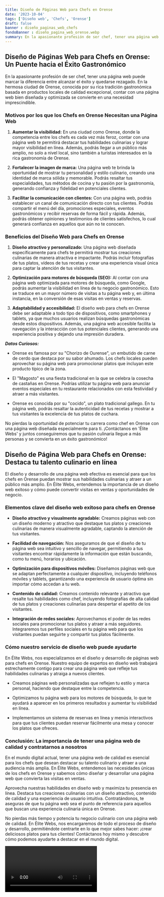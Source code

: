 ```yaml
---
title: Diseño de Páginas Web para Chefs en Orense
date: '2023-10-04'
tags: ['Diseño web', 'Chefs', 'Orense']
draft: false
banner : diseño_paginas_web_chefs
fondoBanner : diseño_pagina_web_orense.webp
summary: En la apasionante profesión de ser chef, tener una página web puede marcar la diferencia entre alcanzar el éxito y quedarse rezagado. En la hermosa ciudad de Orense, conocida por su rica tradición gastronómica basada en productos locales de calidad excepcional, contar con una página web bien diseñada y optimizada se convierte en una necesidad imprescindible.
---
```


## **Diseño de Páginas Web para Chefs en Orense: Un Puente hacia el Éxito Gastronómico**

En la apasionante profesión de ser chef, tener una página web puede marcar la diferencia entre alcanzar el éxito y quedarse rezagado. En la hermosa ciudad de Orense, conocida por su rica tradición gastronómica basada en productos locales de calidad excepcional, contar con una página web bien diseñada y optimizada se convierte en una necesidad imprescindible.

### **Motivos por los que los Chefs en Orense Necesitan una Página Web**

1. **Aumentar la visibilidad:** En una ciudad como Orense, donde la competencia entre los chefs es cada vez más feroz, contar con una página web te permitirá destacar tus habilidades culinarias y lograr mayor visibilidad en línea. Además, podrás llegar a un público más amplio, no solo a nivel local, sino también a turistas interesados en la rica gastronomía de Orense.

2. **Fortalecer la imagen de marca:** Una página web te brinda la oportunidad de mostrar tu personalidad y estilo culinario, creando una identidad de marca sólida y memorable. Podrás resaltar tus especialidades, tus métodos de cocina y tu pasión por la gastronomía, generando confianza y fidelidad en potenciales clientes.

3. **Facilitar la comunicación con clientes:** Con una página web, podrás establecer un canal de comunicación directo con tus clientes. Podrás compartir el menú del día, promociones especiales, eventos gastronómicos y recibir reservas de forma fácil y rápida. Además, podrás obtener opiniones y testimonios de clientes satisfechos, lo cual generará confianza en aquellos que aún no te conocen.

### **Beneficios del Diseño Web para Chefs en Orense**

1. **Diseño atractivo y personalizado:** Una página web diseñada específicamente para chefs te permitirá mostrar tus creaciones culinarias de manera atractiva e impactante. Podrás incluir fotografías de tus platos, vídeos de tus recetas y crear una experiencia visual única para captar la atención de tus visitantes.

2. **Optimización para motores de búsqueda (SEO):** Al contar con una página web optimizada para motores de búsqueda, como Google, podrás aumentar la visibilidad en línea de tu negocio gastronómico. Esto se traduce en un mayor número de visitas a tu página web y, en última instancia, en la conversión de esas visitas en ventas y reservas.

3. **Adaptabilidad y accesibilidad:** El diseño web para chefs en Orense debe ser adaptable a todo tipo de dispositivos, como smartphones y tablets, ya que muchos usuarios realizan búsquedas gastronómicas desde estos dispositivos. Además, una página web accesible facilita la navegación y la interacción con tus potenciales clientes, generando una experiencia positiva y dejando una impresión duradera.

***Datos Curiosos:***

- Orense es famosa por su "Chorizo de Ourense", un embutido de carne de cerdo que destaca por su sabor ahumado. Los chefs locales pueden aprovechar su página web para promocionar platos que incluyan este producto típico de la zona.

- El "Magosto" es una fiesta tradicional en la que se celebra la cosecha de castañas en Orense. Podrías utilizar tu página web para anunciar eventos especiales en tu restaurante relacionados con esta festividad y atraer a más visitantes.

- Orense es conocida por su "cocido", un plato tradicional gallego. En tu página web, podrás resaltar la autenticidad de tus recetas y mostrar a tus visitantes la excelencia de tus platos de cuchara.

No pierdas la oportunidad de potenciar tu carrera como chef en Orense con una página web diseñada especialmente para ti. ¡Contáctanos en 'Élite Webs' y juntos conseguiremos que tu pasión culinaria llegue a más personas y se convierta en un éxito gastronómico!

<GifSeo />

<Cta />

## **Diseño de Página Web para Chefs en Orense: Destaca tu talento culinario en línea**

El diseño y desarrollo de una página web efectiva es esencial para que los chefs en Orense puedan mostrar sus habilidades culinarias y atraer a un público más amplio. En Élite Webs, entendemos la importancia de un diseño web exitoso y cómo puede convertir visitas en ventas y oportunidades de negocio.

### **Elementos clave del diseño web exitoso para chefs en Orense**

- **Diseño atractivo y visualmente agradable:** Creamos páginas web con un diseño moderno y atractivo que destaque tus platos y creaciones culinarias de manera visualmente agradable, captando la atención de tus visitantes.

- **Facilidad de navegación:** Nos aseguramos de que el diseño de tu página web sea intuitivo y sencillo de navegar, permitiendo a tus visitantes encontrar rápidamente la información que están buscando, como tu menú, horarios y ubicación.

- **Optimización para dispositivos móviles:** Diseñamos páginas web que se adaptan perfectamente a cualquier dispositivo, incluyendo teléfonos móviles y tablets, garantizando una experiencia de usuario óptima sin importar cómo accedan a tu web.

- **Contenido de calidad:** Creamos contenido relevante y atractivo que resalte tus habilidades como chef, incluyendo fotografías de alta calidad de tus platos y creaciones culinarias para despertar el apetito de los visitantes.

- **Integración de redes sociales:** Aprovechamos el poder de las redes sociales para promocionar tus platos y atraer a más seguidores. Integraremos tus perfiles sociales en tu página web para que los visitantes puedan seguirte y compartir tus platos fácilmente.

### **Cómo nuestro servicio de diseño web puede ayudarte**

En Élite Webs, nos especializamos en el diseño y desarrollo de páginas web para chefs en Orense. Nuestro equipo de expertos en diseño web trabajará estrechamente contigo para crear una página web que refleje tus habilidades culinarias y atraiga a nuevos clientes.

- Creamos páginas web personalizadas que reflejen tu estilo y marca personal, haciendo que destaque entre la competencia.

- Optimizamos tu página web para los motores de búsqueda, lo que te ayudará a aparecer en los primeros resultados y aumentar tu visibilidad en línea.

- Implementamos un sistema de reservas en línea y menús interactivos para que tus clientes puedan reservar fácilmente una mesa y conocer los platos que ofreces.

### **Conclusión: La importancia de tener una página web de calidad y contratarnos a nosotros**

En el mundo digital actual, tener una página web de calidad es esencial para los chefs que desean destacar su talento culinario y atraer a una audiencia más amplia. En Élite Webs, entendemos las necesidades únicas de los chefs en Orense y sabemos cómo diseñar y desarrollar una página web que convierta las visitas en ventas.

Aprovecha nuestras habilidades en diseño web y maximiza tu presencia en línea. Destaca tus creaciones culinarias con un diseño atractivo, contenido de calidad y una experiencia de usuario intuitiva. Contratándonos, te aseguras de que tu página web sea el punto de referencia para aquellos que buscan una experiencia culinaria única en Orense.

No pierdas más tiempo y potencia tu negocio culinario con una página web de calidad. En Élite Webs, nos encargaremos de todo el proceso de diseño y desarrollo, permitiéndote centrarte en lo que mejor sabes hacer: ¡crear deliciosos platos para tus clientes! Contáctanos hoy mismo y descubre cómo podemos ayudarte a destacar en el mundo digital.

<Video />

<CtaBot job='Chefs' city='Orense'/>

<Gmaps query='Orense+españa+maps' />